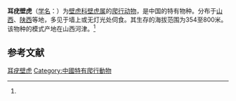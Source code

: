 {{Speciesbox
| name = 耳疣壁虎

| status = DD
| status_system = IUCN3.1
| status_ref = <ref name="iucn status 18 November 2021">{{cite iucn |author=Yan, J. |date=2021 |title=''Gekko auriverrucosus'' |volume=2021 |page=e.T174116A126173057 |doi=10.2305/IUCN.UK.2021-2.RLTS.T174116A126173057.en |access-date=18 November 2021}}</ref>
| genus = Gekko
| species = auriverrucosus
| authority = (Zhou et Liu, 1982)<ref name='id4438'>{{cite web| url =http://www.bioinfo.cn/db05/BjdwSpecies.php?action=view&id=4438| title =耳疣壁虎| work =《中国动物物种编目数据库》| publisher =中国科学院微生物研究所| author =中国科学院动物研究所| accessdate =2009-04-11| deadurl =yes| archiveurl =https://web.archive.org/web/20160305023839/http://www.bioinfo.cn/db05/BjdwSpecies.php?action=view&id=4438| archivedate =2016-03-05}}</ref>
| range_map = Gekko auriverrucosus distribution.png
}}

'''耳疣壁虎'''（[[学名|学名]]：{{lang|la|''Gekko auriverrucosus''}}）为[[壁虎科|壁虎科]][[壁虎属|壁虎属]]的[[爬行动物|爬行动物]]，是中国的特有物种。分布于[[山西|山西]]、[[陕西|陕西]]等地，多见于墙上或无灯光处伺食。其生存的海拔范围为354至800米。该物种的模式产地在山西河津。<ref name='id4438'/>

== 参考文献 ==
{{reflist}}

{{Wikispecies|Gekko auriverrucosus}}
{{Taxonbar|from=Q386692}}

[[Category:壁虎属|耳疣壁虎]]
[[Category:中國特有爬行動物|Category:中國特有爬行動物]]


{{蜥蜴小作品}}